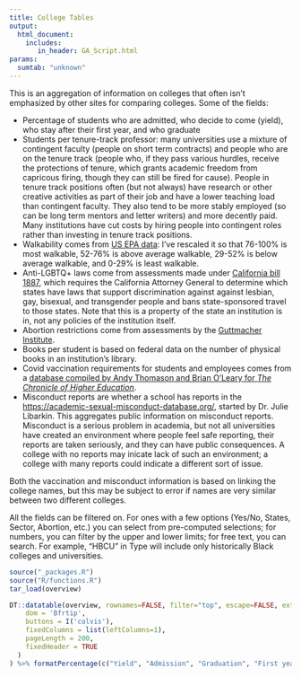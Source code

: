 ```yaml
---
title: College Tables
output:
  html_document:
    includes:
       in_header: GA_Script.html
params:
  sumtab: "unknown"
---
```


This is an aggregation of information on colleges that often isn't emphasized by other sites for comparing colleges. Some of the fields:

* Percentage of students who are admitted, who decide to come (yield), who stay after their first year, and who graduate
* Students per tenure-track professor: many universities use a mixture of contingent faculty (people on short term contracts) and people who are on the tenure track (people who, if they pass various hurdles, receive the protections of tenure, which grants academic freedom from capricous firing, though they can still be fired for cause). People in tenure track positions often (but not always) have research or other creative activities as part of their job and have a lower teaching load than contingent faculty. They also tend to be more stably employed (so can be long term mentors and letter writers) and more decently paid. Many institutions have cut costs by hiring people into contingent roles rather than investing in tenure track positions.
* Walkability comes from [US EPA data](https://www.epa.gov/smartgrowth/smart-location-mapping): I've rescaled it so that 76-100% is most walkable, 52-76% is above average walkable, 29-52% is below average walkable, and 0-29% is least walkable.
* Anti-LGBTQ+ laws come from assessments made under [California bill 1887](https://oag.ca.gov/ab1887), which requires the California Attorney General to determine which states have laws that support discrimination against against lesbian, gay, bisexual, and transgender people and bans state-sponsored travel to those states. Note that this is a property of the state an institution is in, not any policies of the institution itself.
* Abortion restrictions come from assessments by the [Guttmacher Institute](https://states.guttmacher.org/policies/).
* Books per student is based on federal data on the number of physical books in an institution's library.
* Covid vaccination requirements for students and employees comes from a [database compiled by Andy Thomason and Brian O'Leary for *The Chronicle of Higher Education*](https://www.chronicle.com/blogs/live-coronavirus-updates/heres-a-list-of-colleges-that-will-require-students-to-be-vaccinated-against-covid-19).
* Misconduct reports are whether a school has reports in the [https://academic-sexual-misconduct-database.org/](Academic Sexual Misconduct Database), started by Dr. Julie Libarkin. This aggregates public information on misconduct reports. Misconduct is a serious problem in academia, but not all universities have created an environment where people feel safe reporting, their reports are taken seriously, and they can have public consequences. A college with no reports may inicate lack of such an environment; a college with many reports could indicate a different sort of issue.

Both the vaccination and misconduct information is based on linking the college names, but this may be subject to error if names are very similar between two different colleges.

All the fields can be filtered on. For ones with a few options (Yes/No, States, Sector, Abortion, etc.) you can select from pre-computed selections; for numbers, you can filter by the upper and lower limits; for free text, you can search. For example, "HBCU" in Type will include only historically Black colleges and universities.

```r
source("_packages.R")
source("R/functions.R")
tar_load(overview)

DT::datatable(overview, rownames=FALSE, filter="top", escape=FALSE, extensions = c('Buttons', 'FixedColumns', 'FixedHeader'), options = list(
    dom = 'Bfrtip',
	buttons = I('colvis'),
	fixedColumns = list(leftColumns=1),
	pageLength = 200,
	fixedHeader = TRUE
  )
) %>% formatPercentage(c("Yield", "Admission", "Graduation", "First year retention", "Walkability"), 0)
```